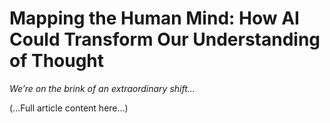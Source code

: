 # Mapping the Human Mind: How AI Could Transform Our Understanding of Thought

_We’re on the brink of an extraordinary shift..._

(...Full article content here...)

